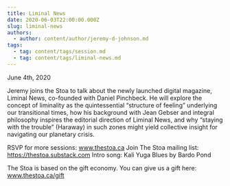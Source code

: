```yaml
---
title: Liminal News
date: 2020-06-03T22:00:00.000Z
slug: liminal-news
authors:
  - author: content/author/jeremy-d-johnson.md
tags:
  - tag: content/tags/session.md
  - tag: content/tags/liminal-news.md
---
```


June 4th, 2020

Jeremy joins the Stoa to talk about the newly launched digital magazine, Liminal News, co-founded with Daniel Pinchbeck. He will explore the concept of liminality as the quintessential “structure of feeling” underlying our transitional times, how his background with Jean Gebser and integral philosophy inspires the editorial direction of Liminal News, and why “staying with the trouble” (Haraway) in such zones might yield collective insight for navigating our planetary crisis.

RSVP for more sessions: www.thestoa.ca
Join The Stoa mailing list: https://thestoa.substack.com
Intro song: Kali Yuga Blues by Bardo Pond

The Stoa is based on the gift economy. You can give us a gift here: www.thestoa.ca/gift
